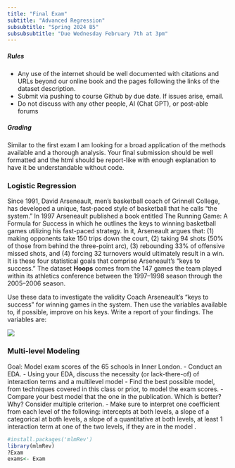 ```yaml
---
title: "Final Exam"
subtitle: "Advanced Regression"
subsubtitle: "Spring 2024 B5"
subsubsubtitle: "Due Wednesday February 7th at 3pm"
---
```


##### Rules
- Any use of the internet should be well documented with citations and URLs beyond our online book and the pages following the links of the dataset description. 
- Submit via pushing to course Github by due date. If issues arise, email.
- Do not discuss with any other people, AI (Chat GPT), or post-able forums

##### Grading
Similar to the first exam I am looking for a broad application of the methods available and a thorough analysis. Your final submission should be well formatted and the html should be report-like with enough explanation to have it be understandable without code. 

### Logistic Regression

Since 1991, David Arseneault, men's basketball coach of Grinnell College, has developed a unique, fast-paced style of basketball that he calls "the system." In 1997 Arseneault published a book entitled The Running Game: A Formula for Success in which he outlines the keys to winning basketball games utilizing his fast-paced strategy. In it, Arseneault argues that: (1) making opponents take 150 trips down the court, (2) taking 94 shots (50% of those from behind the three-point arc), (3) rebounding 33% of offensive missed shots, and (4) forcing 32 turnovers would ultimately result in a win. It is these four statistical goals that comprise Arseneault's "keys to success." The dataset **Hoops** comes from the 147 games the team played within its athletics conference between the 1997--1998 season through the 2005--2006 season. 

Use these data to investigate the validity Coach Arseneault's "keys to success" for winning games in the system. Then use the variables available to, if possible, improve on his keys. Write a report of your findings. The variables are:

![](basketball_var.PNG){fig-align="left"}

### Multi-level Modeling

Goal: Model exam scores of the 65 schools in Inner  London. 
- Conduct an EDA.
- Using your EDA, discuss the necessity (or lack-there-of) of interaction terms and a multilevel model
- Find the best possible model, from techniques covered in this class or prior, to model the exam scores.
- Compare your best model that the one in the publication. Which is better? Why? Consider multiple criterion. 
- Make sure to interpret one coefficient from each level of the following: intercepts at both levels, a slope of a categorical at both levels, a slope of a quantitative at both levels, at least 1 interaction term at one of the two levels, if they are in the model .


```r
#install.packages('mlmRev')
library(mlmRev)
?Exam
exams<- Exam

```




